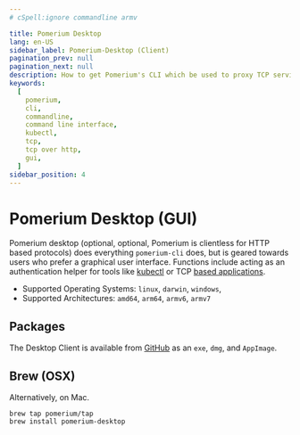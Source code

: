 ```yaml
---
# cSpell:ignore commandline armv

title: Pomerium Desktop
lang: en-US
sidebar_label: Pomerium-Desktop (Client)
pagination_prev: null
pagination_next: null
description: How to get Pomerium's CLI which be used to proxy TCP services and kubernetes commands
keywords:
  [
    pomerium,
    cli,
    commandline,
    command line interface,
    kubectl,
    tcp,
    tcp over http,
    gui,
  ]
sidebar_position: 4
---
```


# Pomerium Desktop (GUI)

Pomerium desktop (optional, optional, Pomerium is clientless for HTTP based protocols) does everything `pomerium-cli` does, but is geared towards users who prefer a graphical user interface. Functions include acting as an authentication helper for tools like [kubectl](/docs/deploying/k8s/configure.md) or TCP [based applications](/docs/capabilities/tcp/).

- Supported Operating Systems: `linux`, `darwin`, `windows`,
- Supported Architectures: `amd64`, `arm64`, `armv6`, `armv7`

## Packages

The Desktop Client is available from [GitHub](https://github.com/pomerium/desktop-client/releases) as an `exe`, `dmg`, and `AppImage`.

## Brew (OSX)

Alternatively, on Mac.

```shell
brew tap pomerium/tap
brew install pomerium-desktop
```
